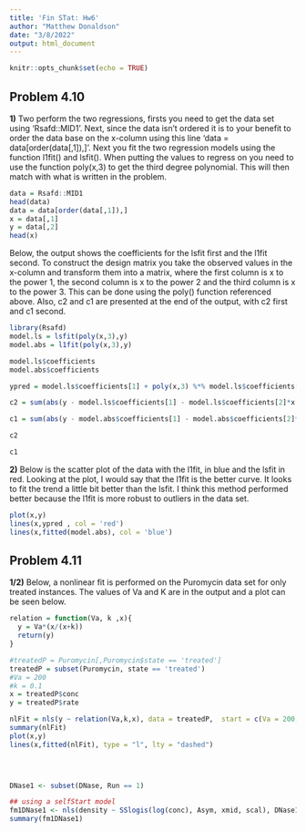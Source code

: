 ---
title: 'Fin STat: Hw6'
author: "Matthew Donaldson"
date: "3/8/2022"
output: html_document
---

```{r setup, include=FALSE}
knitr::opts_chunk$set(echo = TRUE)
```

## Problem 4.10
**1)**
Two perform the two regressions, firsts you need to get the data set using 'Rsafd::MID1'. Next, since the data isn't ordered it is to your benefit to order the data base on the x-column using this line 'data = data[order(data[,1]),]'. Next you fit the two regression models using the function l1fit() and lsfit(). When putting the values to regress on you need to use the function poly(x,3) to get the third degree polynomial. This will then match with what is written in the problem.
```{r}
data = Rsafd::MID1
head(data)
data = data[order(data[,1]),]
x = data[,1]
y = data[,2]
head(x)

```
Below, the output shows the coefficients for the lsfit first and the l1fit second. To construct the design matrix you take the observed values in the x-column and transform them into a matrix, where the first column is x to the power 1, the second column is x to the power 2 and the third column is x to the power 3. This can be done using the poly() function referenced above. Also, c2 and c1 are presented at the end of the output, with c2 first and c1 second.
```{r}
library(Rsafd)
model.ls = lsfit(poly(x,3),y)
model.abs = l1fit(poly(x,3),y)

model.ls$coefficients
model.abs$coefficients

ypred = model.ls$coefficients[1] + poly(x,3) %*% model.ls$coefficients[2:4]

c2 = sum(abs(y - model.ls$coefficients[1] - model.ls$coefficients[2]*x - model.ls$coefficients[3]*x^2 - model.ls$coefficients[4]*x^2)^2)

c1 = sum(abs(y - model.abs$coefficients[1] - model.abs$coefficients[2]*x - model.abs$coefficients[3]*x^2 - model.abs$coefficients[4]*x^3))

c2

c1
```

**2)**
Below is the scatter plot of the data with the l1fit, in blue and the lsfit in red. Looking at the plot, I would say that the l1fit is the better curve. It looks to fit the trend a little bit better than the lsfit. I think this method performed better because the l1fit is more robust to outliers in the data set.
```{r}
plot(x,y)
lines(x,ypred , col = 'red')
lines(x,fitted(model.abs), col = 'blue')

````

## Problem 4.11

**1/2)**
Below, a nonlinear fit is performed on the Puromycin data set for only treated instances. The values of Va and K are in the output and a plot can be seen below.  
```{r}
relation = function(Va, k ,x){
  y = Va*(x/(x+k)) 
  return(y)
}

#treatedP = Puromycin[,Puromycin$state == 'treated']
treatedP = subset(Puromycin, state == 'treated')
#Va = 200
#k = 0.1
x = treatedP$conc
y = treatedP$rate

nlFit = nls(y ~ relation(Va,k,x), data = treatedP,  start = c(Va = 200,k = 0.1))
summary(nlFit)
plot(x,y)
lines(x,fitted(nlFit), type = "l", lty = "dashed")


  

```


```{r}
DNase1 <- subset(DNase, Run == 1)

## using a selfStart model
fm1DNase1 <- nls(density ~ SSlogis(log(conc), Asym, xmid, scal), DNase1)
summary(fm1DNase1)


```